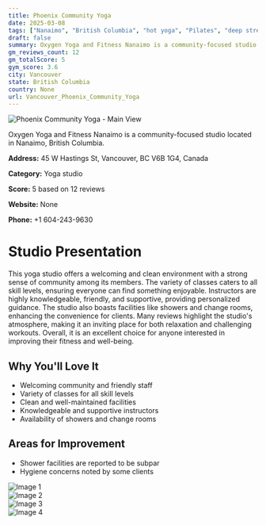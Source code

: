 ```yaml
---
title: Phoenix Community Yoga
date: 2025-03-08
tags: ["Nanaimo", "British Columbia", "hot yoga", "Pilates", "deep stretch", "community", "cleanliness", "Vancouver"]  
draft: false
summary: Oxygen Yoga and Fitness Nanaimo is a community-focused studio located in Nanaimo, British Columbia.
gm_reviews_count: 12
gm_totalScore: 5
gym_score: 3.6
city: Vancouver
state: British Columbia
country: None
url: Vancouver_Phoenix_Community_Yoga
---
```


<div className="aspect-[16/9] relative my-8">
  <img 
    src="https://lh5.googleusercontent.com/p/AF1QipOPZ840jNqzYxa5hIJZ2qwUlZOjX5yc2At7O2kV=w1920-h1080-k-no"
    alt="Phoenix Community Yoga - Main View"
    className="object-cover absolute inset-0 w-full h-full rounded-lg"
  />
</div>

Oxygen Yoga and Fitness Nanaimo is a community-focused studio located in Nanaimo, British Columbia.

**Address:** 45 W Hastings St, Vancouver, BC V6B 1G4, Canada

**Category:** Yoga studio

**Score:** 5 based on 12 reviews

**Website:** None

**Phone:** +1 604-243-9630

# Studio Presentation

This yoga studio offers a welcoming and clean environment with a strong sense of community among its members. The variety of classes caters to all skill levels, ensuring everyone can find something enjoyable. Instructors are highly knowledgeable, friendly, and supportive, providing personalized guidance. The studio also boasts facilities like showers and change rooms, enhancing the convenience for clients. Many reviews highlight the studio's atmosphere, making it an inviting place for both relaxation and challenging workouts. Overall, it is an excellent choice for anyone interested in improving their fitness and well-being.

## Why You'll Love It

- Welcoming community and friendly staff
- Variety of classes for all skill levels
- Clean and well-maintained facilities
- Knowledgeable and supportive instructors
- Availability of showers and change rooms

## Areas for Improvement

- Shower facilities are reported to be subpar
- Hygiene concerns noted by some clients

<div className="grid grid-cols-1 xl:grid-cols-2 gap-4 my-8">
<div className="aspect-[4/3] relative"><img src="https://lh5.googleusercontent.com/p/AF1QipN831EYqb5oNKe3Z0pmIiU8oQfBKuiuqzZY-rTu=w1920-h1080-k-no" alt="Image 1" className="object-cover absolute inset-0 w-full h-full rounded-lg" /></div>
<div className="aspect-[4/3] relative"><img src="https://lh5.googleusercontent.com/p/AF1QipOwBngrKyHVT5HvHuIyq-gaSYL6_N5kmnwLqzvv=w1920-h1080-k-no" alt="Image 2" className="object-cover absolute inset-0 w-full h-full rounded-lg" /></div>
<div className="aspect-[4/3] relative"><img src="https://lh5.googleusercontent.com/p/AF1QipMj5Vk4HSXZYrhy-nAFpZ2lfEDBv59_iW3XjAK2=w1920-h1080-k-no" alt="Image 3" className="object-cover absolute inset-0 w-full h-full rounded-lg" /></div>
<div className="aspect-[4/3] relative"><img src="https://lh5.googleusercontent.com/p/AF1QipORA10BBsENE6kYMNIdJj57rTZ4LSEim5BxOinX=w1920-h1080-k-no" alt="Image 4" className="object-cover absolute inset-0 w-full h-full rounded-lg" /></div>
</div>